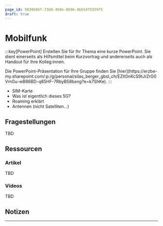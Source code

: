 ```yaml
---
page_id: 9830b06f-73b0-469e-8696-4bb5475939f5
draft: true
---
```



# Mobilfunk
:::key[PowerPoint]
Erstellen Sie für Ihr Thema eine kurze PowerPoint. Sie dient einerseits als Hilfsmittel beim Kurzvortrag und andererseits auch als Handout für Ihre Kolleg:innen.

<Restricted id='d94a7bf5-fbbe-41e0-90d8-5fd5a340f55f'>
  Die PowerPoint-Präsentation für Ihre Gruppe finden Sie [hier](https://erzbe-my.sharepoint.com/:p:/g/personal/silas_berger_gbsl_ch/EZIt0nKcS9tJrZrG0VmGu-wB86BD-q85HF-7RbyB58bxng?e=k7ShKe).
</Restricted>
:::

- SIM-Karte
- Was ist eigentlich dieses 5G?
- Roaming erklärt
- Antennen (nicht Satelliten...)

## Fragestellungen
TBD

## Ressourcen
### Artikel
TBD

### Videos
TBD

## Notizen
<QuillV2 id='167747ed-d2b5-473b-9128-1348c45ce63c' />

---